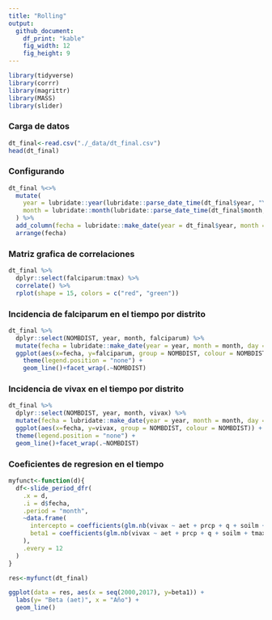 ```yaml
---
title: "Rolling"
output:
  github_document:
    df_print: "kable"
    fig_width: 12
    fig_height: 9
---
```


```r
library(tidyverse)
library(corrr)
library(magrittr)
library(MASS)
library(slider)
```

### Carga de datos

```r
dt_final<-read.csv("./_data/dt_final.csv")
head(dt_final)
```

### Configurando

```r
dt_final %<>% 
  mutate(
    year = lubridate::year(lubridate::parse_date_time(dt_final$year, "Y")),
    month = lubridate::month(lubridate::parse_date_time(dt_final$month, "m"))
  ) %>% 
  add_column(fecha = lubridate::make_date(year = dt_final$year, month = dt_final$month, day = 1L)) %>% 
  arrange(fecha)
```

### Matriz grafica de correlaciones

```r
dt_final %>% 
  dplyr::select(falciparum:tmax) %>% 
  correlate() %>% 
  rplot(shape = 15, colors = c("red", "green"))
```

### Incidencia de falciparum en el tiempo por distrito

```r
dt_final %>% 
  dplyr::select(NOMBDIST, year, month, falciparum) %>% 
  mutate(fecha = lubridate::make_date(year = year, month = month, day = 1L)) %>%
  ggplot(aes(x=fecha, y=falciparum, group = NOMBDIST, colour = NOMBDIST)) +
    theme(legend.position = "none") +
    geom_line()+facet_wrap(.~NOMBDIST)
```

### Incidencia de vivax en el tiempo por distrito

```r
dt_final %>% 
  dplyr::select(NOMBDIST, year, month, vivax) %>% 
  mutate(fecha = lubridate::make_date(year = year, month = month, day = 1L)) %>%
  ggplot(aes(x=fecha, y=vivax, group = NOMBDIST, colour = NOMBDIST)) +
  theme(legend.position = "none") +
  geom_line()+facet_wrap(.~NOMBDIST)
```

### Coeficientes de regresion en el tiempo

```r
myfunct<-function(d){
  df<-slide_period_dfr(
    .x = d,
    .i = d$fecha,
    .period = "month",
    ~data.frame(
      intercepto = coefficients(glm.nb(vivax ~ aet + prcp + q + soilm + tmax, data = .x))[[1]],
      beta1 = coefficients(glm.nb(vivax ~ aet + prcp + q + soilm + tmax, data = .x))[[2]]
    ),
    .every = 12
  )
} 

res<-myfunct(dt_final)

ggplot(data = res, aes(x = seq(2000,2017), y=beta1)) +
  labs(y= "Beta (aet)", x = "Año") +
  geom_line()
```


